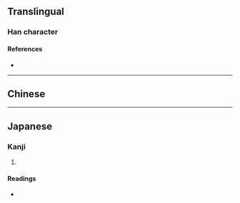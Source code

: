 {{also|溜}}
{{character info}}
==Translingual==

===Han character===
{{Han char|rn=85|rad=水|as=12|sn=15|four=|canj=EMLW|ids=⿰氵畱}}

====References====
* {{Han ref|kx=0652.070|dkj=18335|dj=1062.090|hdz=31736.070|uh=6F91|ud=28561}}

----

==Chinese==
{{zh-see|溜}}

----

==Japanese==

===Kanji===
{{ja-kanji|grade=|rs=水12}}

# {{alternative form of|zh|溜}}

====Readings====
* {{ja-readings
|goon=る
|kanon=りゅう
|kun=た-まる, たま-る, た-める, したた-る, たまり, ため-}}